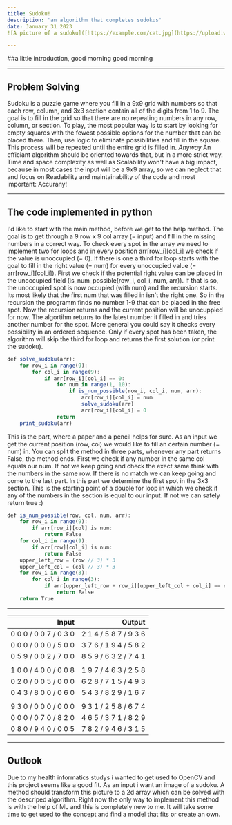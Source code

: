 ```yaml
---
title: Sudoku!
description: 'an algorithm that completes sudokus'
date: January 31 2023
![A picture of a sudoku]([https://example.com/cat.jpg](https://upload.wikimedia.org/wikipedia/commons/thumb/9/99/Sudoku_problem_1.svg/1200px-Sudoku_problem_1.svg.png))

---
```


##a little introduction, good morning good morning

---

## Problem Solving

Sudoku is a puzzle game where you fill in a 9x9 grid with numbers so that each row, column, and 3x3 section contain all of the digits from 1 to 9. The goal is to fill in the grid so that there are no repeating numbers in any row, column, or section. 
To play, the most popular way is to start by looking for empty squares with the fewest possible options for the number that can be placed there. Then, use logic to eliminate possibilities and fill in the square. This process will be repeated until the entire grid is filled in. 
_Anyway_
An efficiant algorithm should be oriented towards that, but in a more strict way. Time and space complexity as well as Scalability won't have a big impact, because in most cases the input will be a 9x9 array, so we can neglect that and focus on Readability and maintainability of the code and most important: Accurany!

---

## The code implemented in python

I'd like to start with the main method, before we get to the help method. The goal is to get through a 9 row x 9 col array (= input) and fill in the missing numbers in a correct way. 
To check every spot in the array we need to implement two for loops and in every position arr[row_i][col_i] we check if the value is unoccupied (= 0). 
If there is one a third for loop starts with the goal to fill in the right value (= num) for every unoccupied value (= arr[row_i][col_i]). 
First we check if the potential right value can be placed in the unoccupied field (is_num_possible(row_i, col_i, num, arr)). If that is so, the unoccupied spot is now occupied (with num) and the recursion starts. 
Its most likely that the first num that was filled in isn't the right one. So in the recursion the programm finds no number 1-9 that can be placed in the free spot. Now the recursion returns and the current position will be unocuppied for now. The algortihm returns to the latest number it filled in and tries another number for the spot. More general you could say it checks every possibility in an ordered sequence. Only if every spot has been taken, the algorithm will skip the third for loop and returns the first solution (or print the sudoku).

```js
def solve_sudoku(arr):
    for row_i in range(9):
        for col_i in range(9):
            if arr[row_i][col_i] == 0:
                for num in range(1, 10):
                    if is_num_possible(row_i, col_i, num, arr):
                        arr[row_i][col_i] = num
                        solve_sudoku(arr)
                        arr[row_i][col_i] = 0
                return
    print_sudoku(arr)
```


This is the part, where a paper and a pencil helps for sure. As an input we get the current position (row, col) we would like to fill an certain number (= num) in.
You can split the method in three parts, whenever any part returns False, the method ends. First we check if any number in the same col equals our num. If not we keep going and check the exect same think with the numbers in the same row. If there is no match we can keep going and come to the last part. 
In this part we determine the first spot in the 3x3 section. This is the starting point of a double for loop in which we check if any of the numbers in the section is equal to our input. If not we can safely return true :) 

```js
def is_num_possible(row, col, num, arr):
    for row_i in range(9):
        if arr[row_i][col] is num:
            return False
    for col_i in range(9):
        if arr[row][col_i] is num:
            return False
    upper_left_row = (row // 3) * 3
    upper_left_col = (col // 3) * 3
    for row_i in range(3):
        for col_i in range(3):
            if arr[upper_left_row + row_i][upper_left_col + col_i] == num:
                return False
    return True
```

---
| Input                | Output               |
| -------------------: | -------------------: |
|0 0 0 / 0 0 7 / 0 3 0 | 2 1 4 / 5 8 7 / 9 3 6| 
|0 0 0 / 0 0 0 / 5 0 0 | 3 7 6 / 1 9 4 / 5 8 2| 
|0 5 9 / 0 0 2 / 7 0 0 | 8 5 9 / 6 3 2 / 7 4 1|
|                      |                      |
|1 0 0 / 4 0 0 / 0 0 8 | 1 9 7 / 4 6 3 / 2 5 8|
|0 2 0 / 0 0 5 / 0 0 0 | 6 2 8 / 7 1 5 / 4 9 3|
|0 4 3 / 8 0 0 / 0 6 0 | 5 4 3 / 8 2 9 / 1 6 7|
|                      |                      |
|9 3 0 / 0 0 0 / 0 0 0 | 9 3 1 / 2 5 8 / 6 7 4|
|0 0 0 / 0 7 0 / 8 2 0 | 4 6 5 / 3 7 1 / 8 2 9|
|0 8 0 / 9 4 0 / 0 0 5 | 7 8 2 / 9 4 6 / 3 1 5|

---

## Outlook

Due to my health informatics studys i wanted to get used to OpenCV and this project seems like a good fit. As an input i want an image of a sudoku. A method should transform this picture to a 2d array which can be solved with the descriped algorithm. Right now the only way to implement this method is with the help of ML and this is completely new to me. It will take some time to get used to the concept and find a model that fits or create an own.   
